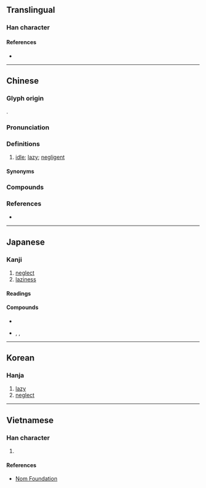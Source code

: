 {{character info}}
==Translingual==

===Han character===
{{Han char|rn=61|rad=心|as=05|sn=9|four=23336|canj=IRP,XIRP|ids=⿱台心}}

====References====
* {{Han ref|kx=0381.150|dkj=10469|dj=0709.140|hdz=42283.010|uh=6020|ud=24608|bh=ABE5|bd=44005}}

----

==Chinese==
{{zh-forms}}

===Glyph origin===
{{Han etym}}
{{Han compound|台|心|ls=psc|c1=p|c2=s|t1=heart}}.

===Pronunciation===
{{zh-pron
|m=dài
|c=toi5,doi6
|mn=tāi
|mc=y
|oc=y
|cat=a
}}

===Definitions===
{{zh-hanzi}}

# [[idle]]; [[lazy]]; [[negligent]]

====Synonyms====
{{zh-dial|懶惰}}

===Compounds===
{{zh-der|倦怠|倨傲怠慢|孜孜不怠|怠倦|怠工|怠廢|怠忽|怠忽職守|怠息|怠惰|怠慢|怠散|怠玩|怠緩|怠駛|意怠|懈怠|懶怠|荒怠|豫怠|輕怠}}

===References===
* {{R:yue:Hanzi}}

----

==Japanese==

===Kanji===
{{ja-kanji|grade=c|rs=心05}}

# [[neglect]]
# [[laziness]]

====Readings====
{{ja-readings
|goon=だい
|kanon=たい
|kun=おこた-る, なま-ける
}}

====Compounds====
* {{ja-r|怠け者|なまけもの}}
* {{ja-r|懈怠|かいたい}}, {{ja-r|懈%怠|け%たい}}, {{ja-r|懈%怠|け%だい}}

----

==Korean==

===Hanja===
{{ko-hanja|hangeul=태|eumhun=|rv=tae|mr=t'ae|y=thay}}

# [[lazy]]
# [[neglect]]

----

==Vietnamese==

===Han character===
{{vi-hantu|đãi|rs=心05}}

# {{rfdef|vi|sort=心05}}

====References====
* [http://nomfoundation.org/common/nom_details.php?codepoint=6020 Nom Foundation]
